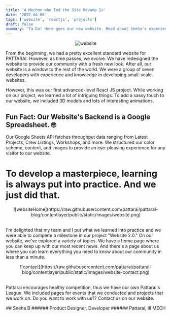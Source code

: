 ```yaml
---
title: 'A Mechon who led the Site Revamp 💁‍♀️'
date: '2022-04-06'
tags: ['website', 'reactjs', 'projects']
draft: false
summary: "Ta Da! Here goes our new website. Read about Sneha's experience in leading our website development team."
---
```


<div align="center">

![website](https://media3.giphy.com/media/2hg8FJKAJ5wilpaSyt/giphy.gif?cid=ecf05e47a6shx3m69o0kuvcyq0tklb1bgbodl1a1urgvcol9&rid=giphy.gif&ct=g)

</div>

From the beginning, we had a pretty excellent standard website for PATTARAI. However, as time passes, we evolve. We have redesigned the website to provide our community with a fresh new look. After all, our website is a window to the rest of the world. We were a group of seven developers with experience and knowledge in developing small-scale websites.

However, this was our first advanced-level React JS project. While working on our project, we learned a lot of intriguing things. To add a sassy touch to our website, we included 3D models and lots of interesting animations.

## Fun Fact: Our Website's Backend is a Google Spreadsheet. 🤓

Our Google Sheets API fetches throughput data ranging from Latest Projects, Crew Listings, Workshops, and more. We structured our color scheme, content, and images to provide an eye-pleasing experience for any visitor to our website.

# To develop a masterpiece, learning is always put into practice. And we just did that.

<div align="center">
 ![websiteHome](https://raw.githubusercontent.com/pattarai/pattarai-blog/contentlayer/public/static/images/website.png)
</div>
<br/>

I'm delighted that my team and I put what we learned into practice and we were able to complete a milestone in our project "Website 2.0." On our website, we've explored a variety of topics. We have a home page where you can keep up with our most recent news. And there's a page about us where you can learn everything you need to know about our community in less than a minute.

<div align="center">
![contact](https://raw.githubusercontent.com/pattarai/pattarai-blog/contentlayer/public/static/images/website-contact.png)
</div>
<br/>

Pattarai encourages healthy competition, thus we have our own Pattarai's League. We included pages for events that we conducted and projects that we work on. Do you want to work with us?? Contact us on our website.

<div align="right">
## Sneha B
###### Product Designer, Developer
###### Pattarai, III MECH

</div>
